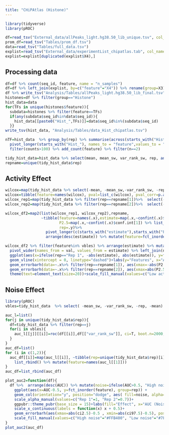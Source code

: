 ```yaml
---
title: "CHiPAtlas (Histone)"
---
```


```r
library(tidyverse)
library(pROC)

df=read_tsv("External_data/allPeaks_light.hg38.50_lib_unique.tsv", col_names = c("seq_id", "feature")) #reemplazar TF por feature
prom_df=read_tsv("Tables/prom_df.tsv")
data=read_tsv("Tables/full_data.tsv")
explist=read_tsv("External_data/experimentList_chipatlas.tab", col_names = F) %>% select(X3, X4) %>% unique()
explist=explist[duplicated(explist$X4),]
```

## Processing data

```r
df=df %>% count(seq_id, feature, name = "n_samples")
df=df %>% left_join(explist, by=c("feature"="X4")) %>% rename(group=X3) 
df %>% write_tsv("Analysis/Tables/allPeaks_light.hg38.50_lib_final.tsv")
histones=df %>% filter(group=="Histone")
hist_data=data
for(TFs in unique(histones$feature)){
  subdata=histones %>% filter(feature==TFs)
  if(any(subdata$seq_id%in%data$seq_id)){
    hist_data[[paste0("Hist_",TFs)]]=data$seq_id%in%(subdata$seq_id)
  }}
write_tsv(hist_data, "Analysis/Tables/data_Hist_chipatlas.tsv")

```

```r
nTF=hist_data  %>% group_by(rep) %>% summarise(across(starts_with("Hist_"),sum))%>% 
  pivot_longer(starts_with("Hist_"), names_to = "feature",values_to = "counts") %>% 
  filter(counts>100) %>% add_count(feature) %>% filter(n==2)

tidy_hist_data=hist_data %>% select(mean, mean_sw, var_rank_sw, rep, any_of(unique(nTF$feature))) %>% mutate(rep=as.factor(rep),across(where(is.logical), ~.x%>% factor(level=c("TRUE","FALSE"))))
repname=unique(tidy_hist_data$rep)
```

## Activity Effect

```r
wilcox=map(tidy_hist_data %>% select(-mean, -mean_sw,-var_rank_sw, -rep), ~coin::wilcox_test(formula=mean~.x|rep, data=tidy_hist_data) %>% pvalue())
wilcox=tibble(feature=names(wilcox), pval=list_c(wilcox), pval_corr=p.adjust(pval, "BH", length(wilcox)))
wilcox_rep1=map(tidy_hist_data %>% filter(rep==repname[1])%>%  select(-mean, -mean_sw,-var_rank_sw, -rep), ~coin::wilcox_test(formula=mean~.x, data=tidy_hist_data%>% filter(rep==repname[1]), conf.int=T))
wilcox_rep2=map(tidy_hist_data %>% filter(rep==repname[2])%>%  select(-mean, -mean_sw,-var_rank_sw, -rep), ~coin::wilcox_test(formula=mean~.x, data=tidy_hist_data%>% filter(rep==repname[2]), conf.int=T))

wilcox_df2=map2(list(wilcox_rep1, wilcox_rep2),repname,
                ~tibble(feature=names(.x),estimate=map(.x,~confint(.x)$estimate) %>% list_c(), 
                        P2.5=map(.x,~confint(.x)$conf.int[1]) %>% list_c(),P97.5=map(.x,~confint(.x)$conf.int[2]) %>% list_c() ,
                        rep=.y)%>% 
                  pivot_longer(c(starts_with("estimate"),starts_with("P2.5"), starts_with("P97.5")),names_to = "val", values_to="estimate") %>% 
                  arrange(desc(estimate)) %>% mutate(feature=fct_inorder(feature))) %>% list_rbind() %>% left_join(wilcox)

wilcox_df2 %>% filter(feature%in% vbles) %>% arrange(estimate) %>% mutate(act=ifelse(sign(estimate)==1,"High activity", "Low activity")) %>% 
  pivot_wider(names_from = val, values_from = estimate) %>% left_join(nTF) %>% filter(pval_corr<0.05, sign(P97.5)==sign(P2.5)) %>%  add_count(feature) %>% filter(nn==2) %>% 
  ggplot(aes(x=ifelse(rep=="Rep 1", -abs(estimate), abs(estimate)), y=fct_inorder(feature)))+geom_col(orientation="y", position="identity", aes( fill=act), alpha=0.8)+
  geom_vline(xintercept = 0, linetype="dashed")+labs(y="Features", x="Activity effect", fill="Effect")+xlim(c(-max(abs(wilcox_df2$estimate)),max(abs(wilcox_df2$estimate))))+
  geom_errorbarh(data=~.x%>% filter(rep==repname[1]), aes(xmax=-abs(P2.5) , xmin=-abs(P97.5)), height=0.01, col="#777777",  linewidth=1.5)+
  geom_errorbarh(data=~.x%>% filter(rep==repname[2]), aes(xmax=abs(P2.5) , xmin=abs(P97.5)), height=0.01, col="#777777", linewidth=1.5)+
  theme(text=element_text(size=20))+scale_fill_manual(values=c("Low activity"="#14AFB2", "High activity"="#E0777D"))

```

## Noise Effect

```r
library(pROC)
vbles=tidy_hist_data  %>% select( -mean_sw, -var_rank_sw, -rep, -mean) %>% names()

auc_l=list()
for(j in unique(tidy_hist_data$rep)){
  df=tidy_hist_data %>% filter(rep==j)
  for(i in vbles){
    auc_l[[j]][[i]]=roc(df[[i]],df[["var_rank_sw"]], ci=T, boot.n=2000, direction=">")
  }
}
auc_df=list()
for (i in c(1,2)){
  auc_df[[i]]=map(auc_l[[i]], ~tibble(rep=unique(tidy_hist_data$rep)[i], ci2.5=(.x$ci %>% as.numeric)[1], ci97.5=(.x$ci %>% as.numeric)[3], AUC=(.x$ci %>% as.numeric)[2])) %>% 
    list_rbind() %>% mutate(feature=names(auc_l[[1]]))
}
auc_df=list_rbind(auc_df)

plot_auc2=function(df){
  df %>%  arrange(desc(AUC)) %>% mutate(noise=ifelse(AUC>0.5, "High noise", "Low noise"), feature=str_remove(feature, "^Hist_")) %>% filter((ci2.5>0.5&ci97.5>0.5)|(ci2.5<0.5&ci97.5<0.5)) %>% add_count(feature) %>% filter(n==2) %>% 
    ggplot(aes(x=AUC-0.5, y=fct_inorder(feature), group=rep)) +
    geom_col(orientation="y", position="dodge", aes( fill=noise, alpha=rep))+
    scale_alpha_manual(values=c("Rep 1"=1, "Rep 2"=0.7))+
    ggpubr::theme_pubr(base_size = 15)+labs(fill="Effect", x="AUC (Noise effect)", y="Histone Marks", alpha="")+
    scale_x_continuous(labels = function(x) x + 0.5)+
    geom_errorbarh(aes(xmax=abs(ci2.5)-0.5 , xmin=abs(ci97.5)-0.5), position=position_dodge(1), height=0.05, col="#777777",  linewidth=1.5)+
    scale_fill_manual(values=c("High noise"="#FFB400", "Low noise"="#7FB800"))
}
plot_auc2(auc_df)

```

